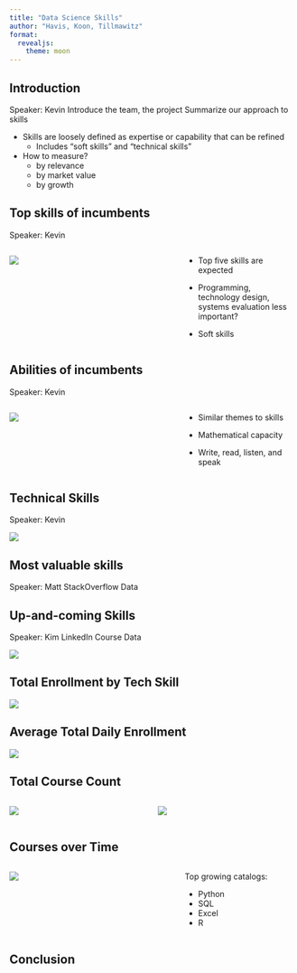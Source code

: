 ```yaml
---
title: "Data Science Skills"
author: "Havis, Koon, Tillmawitz"
format:
  revealjs:
    theme: moon
---
```


## Introduction

::: {.notes}
Speaker: Kevin
Introduce the team, the project
Summarize our approach to skills
:::

- Skills are loosely defined as expertise or capability that can be refined
  - Includes "soft skills" and "technical skills"
- How to measure?
  - by relevance
  - by market value
  - by growth

## Top skills of incumbents

::: {.notes}
Speaker: Kevin
:::

:::: {.columns}

::: {.column width="60%"}
![](ds_skills_presentation_files/images/onet_skills.png)
:::

::: {.column width="40%"}
- Top five skills are expected

- Programming, technology design, systems evaluation less important?

- Soft skills
:::

::::

## Abilities of incumbents

::: {.notes}
Speaker: Kevin
:::

:::: {.columns}

::: {.column width="60%"}
![](ds_skills_presentation_files/images/onet_abilities.png)
:::

::: {.column width="40%"}
- Similar themes to skills

- Mathematical capacity 

- Write, read, listen, and speak
:::

::::



## Technical Skills

::: {.notes}
Speaker: Kevin
:::

![](ds_skills_presentation_files/images/onet_tech_skills.png)

## Most valuable skills 

::: {.notes}
Speaker: Matt
StackOverflow Data
:::

## Up-and-coming Skills

::: {.notes}
Speaker: Kim
LinkedIn Course Data
:::

![](ds_skills_presentation_files/images/LinkedInLearning.png)

## Total Enrollment by Tech Skill

![](ds_skills_presentation_files/images/LinkedIn_Total_Enrollment_bar.png)

## Average Total Daily Enrollment

![](ds_skills_presentation_files/images/LinkedIn_Avg_Total_Enrollment_bar.png)

## Total Course Count

::: {#course-count .columns}
::: {.column width="50%"}
![](ds_skills_presentation_files/images/LinkedIn_Course_Count_bar.png)
:::
::: {.column width="50%"}
![](ds_skills_presentation_files/images/LinkedIn_Total_Enrollment_Count_scatter.png)
:::
:::

## Courses over Time

:::: {.columns}

::: {.column width="60%"}
![](ds_skills_presentation_files/images/LinkedIn_Count_over_Time.png)
:::

::: {.column width="40%"}
Top growing catalogs:

- Python
- SQL
- Excel
- R
:::

::::




## Conclusion
